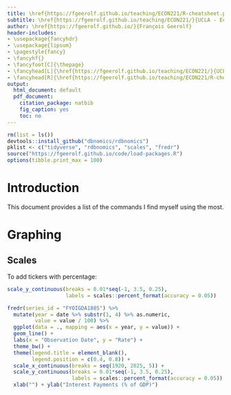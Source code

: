 ```yaml
---
title: \href{https://fgeerolf.github.io/teaching/ECON221/R-cheatsheet.pdf}{R Cheatsheet}
subtitle: \href{https://fgeerolf.github.io/teaching/ECON221/}{UCLA - Econ 221 - Fall 2018}
author: \href{https://fgeerolf.github.io/}{François Geerolf}
header-includes:
- \usepackage{fancyhdr}
- \usepackage{lipsum}
- \pagestyle{fancy}
- \fancyhf{}
- \fancyfoot[C]{\thepage}
- \fancyhead[L]{\href{https://fgeerolf.github.io/teaching/ECON221/}{UCLA - Econ 221 - Fall 2018 - Geerolf}}
- \fancyhead[R]{\href{https://fgeerolf.github.io/teaching/ECON221/R-cheatsheet.pdf}{R Cheatsheet}}
output:
  html_document: default
  pdf_document:
    citation_package: natbib
    fig_caption: yes
    toc: no
---
```


```r
rm(list = ls())
devtools::install_github("dbnomics/rdbnomics")
pklist <- c("tidyverse", "rdbnomics", "scales", "fredr")
source("https://fgeerolf.github.io/code/load-packages.R")
options(tibble.print_max = 100)
```

# Introduction {-}

This document provides a list of the commands I find myself using the most.

# Graphing

## Scales

To add tickers with percentage:

```r
scale_y_continuous(breaks = 0.01*seq(-1, 3.5, 0.25),
                   labels = scales::percent_format(accuracy = 0.05))
```

```r
fredr(series_id = "FYOIGDA188S") %>%
  mutate(year = date %>% substr(1, 4) %>% as.numeric,
         value = value / 100) %>%
  ggplot(data = ., mapping = aes(x = year, y = value)) +
  geom_line() +
  labs(x = "Observation Date", y = "Rate") +
  theme_bw() +
  theme(legend.title = element_blank(),
        legend.position = c(0.4, 0.8)) +
  scale_x_continuous(breaks = seq(1920, 2025, 5)) + 
  scale_y_continuous(breaks = 0.01*seq(-1, 3.5, 0.25),
                     labels = scales::percent_format(accuracy = 0.05)) + 
  xlab("") + ylab("Interest Payments (% of GDP)")
```
